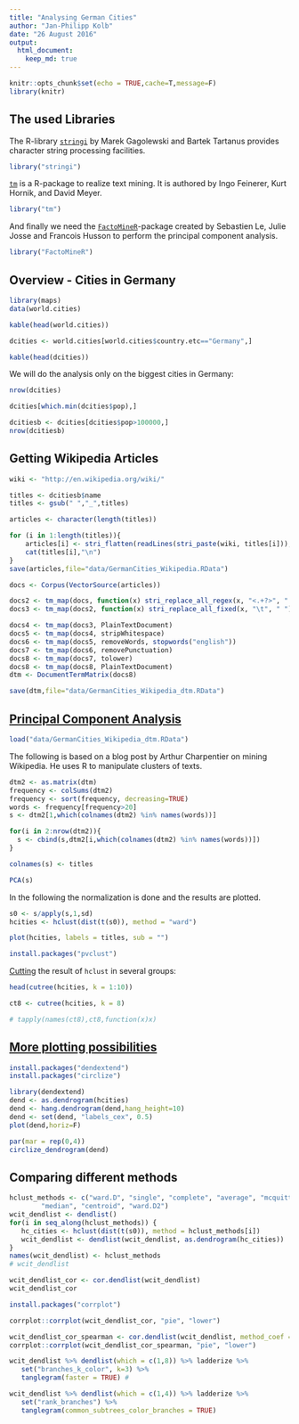 ```yaml
---
title: "Analysing German Cities"
author: "Jan-Philipp Kolb"
date: "26 August 2016"
output:
  html_document:
    keep_md: true
---
```


```r
knitr::opts_chunk$set(echo = TRUE,cache=T,message=F)
library(knitr)
```

## The used Libraries

The R-library [`stringi`](http://stringi.rexamine.com/) by Marek Gagolewski and Bartek Tartanus provides character string processing facilities.

```r
library("stringi")
```

[`tm`](http://www.jstatsoft.org/v25/i05/) is a R-package to realize text mining. It is authored by Ingo Feinerer, Kurt Hornik, and David Meyer.

```r
library("tm")
```

And finally we need the [`FactoMineR`](https://cran.r-project.org/web/packages/FactoMineR/vignettes/FactoMineR.pdf)-package created by Sebastien Le, Julie Josse and Francois Husson to perform the principal component analysis. 

```r
library("FactoMineR")
```



## Overview - Cities in Germany

```r
library(maps)
data(world.cities)
```

```r
kable(head(world.cities))
```

```r
dcities <- world.cities[world.cities$country.etc=="Germany",]
```

```r
kable(head(dcities))
```

We will do the analysis only on the biggest cities in Germany:

```r
nrow(dcities)

dcities[which.min(dcities$pop),]

dcitiesb <- dcities[dcities$pop>100000,]
nrow(dcitiesb)
```


## Getting Wikipedia Articles

```r
wiki <- "http://en.wikipedia.org/wiki/"

titles <- dcitiesb$name
titles <- gsub(" ","_",titles)
```

```r
articles <- character(length(titles))

for (i in 1:length(titles)){
    articles[i] <- stri_flatten(readLines(stri_paste(wiki, titles[i])), col = " ")
    cat(titles[i],"\n")
}
save(articles,file="data/GermanCities_Wikipedia.RData")
```

```r
docs <- Corpus(VectorSource(articles))

docs2 <- tm_map(docs, function(x) stri_replace_all_regex(x, "<.+?>", " "))
docs3 <- tm_map(docs2, function(x) stri_replace_all_fixed(x, "\t", " "))

docs4 <- tm_map(docs3, PlainTextDocument)
docs5 <- tm_map(docs4, stripWhitespace)
docs6 <- tm_map(docs5, removeWords, stopwords("english"))
docs7 <- tm_map(docs6, removePunctuation)
docs8 <- tm_map(docs7, tolower)
docs8 <- tm_map(docs8, PlainTextDocument)
dtm <- DocumentTermMatrix(docs8)  

save(dtm,file="data/GermanCities_Wikipedia_dtm.RData")
```


## [Principal Component Analysis](https://dzone.com/articles/manipulate-clusters-of-texts)

```r
load("data/GermanCities_Wikipedia_dtm.RData")
```


The following is based on a blog post by  Arthur Charpentier on mining Wikipedia. He uses R to manipulate clusters of texts.

```r
dtm2 <- as.matrix(dtm)
frequency <- colSums(dtm2)
frequency <- sort(frequency, decreasing=TRUE)
words <- frequency[frequency>20]
s <- dtm2[1,which(colnames(dtm2) %in% names(words))]

for(i in 2:nrow(dtm2)){
  s <- cbind(s,dtm2[i,which(colnames(dtm2) %in% names(words))])
} 

colnames(s) <- titles
```

```r
PCA(s)
```


In the following the normalization is done and the results are plotted. 

```r
s0 <- s/apply(s,1,sd)
hcities <- hclust(dist(t(s0)), method = "ward")

plot(hcities, labels = titles, sub = "")
```

```r
install.packages("pvclust")
```


[Cutting](https://stat.ethz.ch/R-manual/R-devel/library/stats/html/cutree.html) the result of `hclust` in several groups:

```r
head(cutree(hcities, k = 1:10))

ct8 <- cutree(hcities, k = 8)

# tapply(names(ct8),ct8,function(x)x)

```

## [More plotting possibilities](https://cran.r-project.org/web/packages/dendextend/vignettes/Cluster_Analysis.html)

```r
install.packages("dendextend")
install.packages("circlize")
```


```r
library(dendextend)
dend <- as.dendrogram(hcities)
dend <- hang.dendrogram(dend,hang_height=10)
dend <- set(dend, "labels_cex", 0.5)
plot(dend,horiz=F)
```

```r
par(mar = rep(0,4))
circlize_dendrogram(dend)
```

## Comparing different methods

```r
hclust_methods <- c("ward.D", "single", "complete", "average", "mcquitty", 
        "median", "centroid", "ward.D2")
wcit_dendlist <- dendlist()
for(i in seq_along(hclust_methods)) {
   hc_cities <- hclust(dist(t(s0)), method = hclust_methods[i])   
   wcit_dendlist <- dendlist(wcit_dendlist, as.dendrogram(hc_cities))
}
names(wcit_dendlist) <- hclust_methods
# wcit_dendlist
```

```r
wcit_dendlist_cor <- cor.dendlist(wcit_dendlist)
wcit_dendlist_cor
```

```r
install.packages("corrplot")
```


```r
corrplot::corrplot(wcit_dendlist_cor, "pie", "lower")
```

```r
wcit_dendlist_cor_spearman <- cor.dendlist(wcit_dendlist, method_coef = "spearman")
corrplot::corrplot(wcit_dendlist_cor_spearman, "pie", "lower")
```

```r
wcit_dendlist %>% dendlist(which = c(1,8)) %>% ladderize %>% 
   set("branches_k_color", k=3) %>% 
   tanglegram(faster = TRUE) # 
```

```r
wcit_dendlist %>% dendlist(which = c(1,4)) %>% ladderize %>% 
   set("rank_branches") %>%
   tanglegram(common_subtrees_color_branches = TRUE)
```

